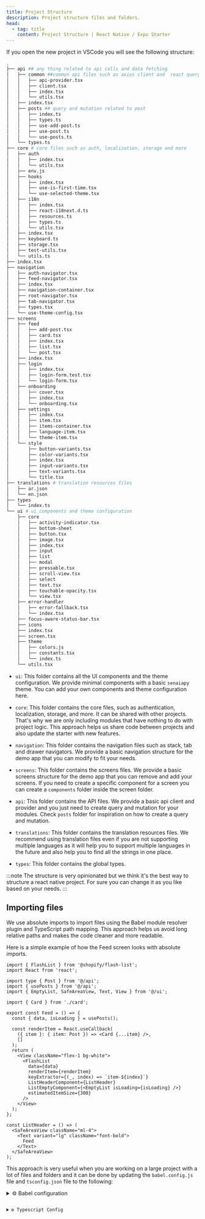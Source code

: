 ```yaml
---
title: Project Structure
description: Project structure files and folders.
head:
  - tag: title
    content: Project Structure | React Native / Expo Starter
---
```



If you open the new project in VSCode you will see the following structure:

```bash title="Project Structure"
.
├── api ## any thing related to api calls and data fetching
│   ├── common ##common api files such as axios client and  react query provider
│   │   ├── api-provider.tsx
│   │   ├── client.tsx
│   │   ├── index.tsx
│   │   └── utils.tsx
│   ├── index.tsx
│   ├── posts ## query and mutation related to post
│   │   ├── index.ts
│   │   ├── types.ts
│   │   ├── use-add-post.ts
│   │   ├── use-post.ts
│   │   └── use-posts.ts
│   └── types.ts
├── core # core files such as auth, localization, storage and more
│   ├── auth
│   │   ├── index.tsx
│   │   └── utils.tsx
│   ├── env.js
│   ├── hooks
│   │   ├── index.tsx
│   │   ├── use-is-first-time.tsx
│   │   └── use-selected-theme.tsx
│   ├── i18n
│   │   ├── index.tsx
│   │   ├── react-i18next.d.ts
│   │   ├── resources.ts
│   │   ├── types.ts
│   │   └── utils.tsx
│   ├── index.tsx
│   ├── keyboard.ts
│   ├── storage.tsx
│   ├── test-utils.tsx
│   └── utils.ts
├── index.tsx
├── navigation
│   ├── auth-navigator.tsx
│   ├── feed-navigator.tsx
│   ├── index.tsx
│   ├── navigation-container.tsx
│   ├── root-navigator.tsx
│   ├── tab-navigator.tsx
│   ├── types.tsx
│   └── use-theme-config.tsx
├── screens
│   ├── feed
│   │   ├── add-post.tsx
│   │   ├── card.tsx
│   │   ├── index.tsx
│   │   ├── list.tsx
│   │   └── post.tsx
│   ├── index.tsx
│   ├── login
│   │   ├── index.tsx
│   │   ├── login-form.test.tsx
│   │   └── login-form.tsx
│   ├── onboarding
│   │   ├── cover.tsx
│   │   ├── index.tsx
│   │   └── onboarding.tsx
│   ├── settings
│   │   ├── index.tsx
│   │   ├── item.tsx
│   │   ├── items-container.tsx
│   │   ├── language-item.tsx
│   │   └── theme-item.tsx
│   └── style
│       ├── button-variants.tsx
│       ├── color-variants.tsx
│       ├── index.tsx
│       ├── input-variants.tsx
│       ├── text-variants.tsx
│       └── title.tsx
├── translations # translation resources files
│   ├── ar.json
│   └── en.json
├── types
│   └── index.ts
└── ui # ui components and theme configuration
    ├── core
    │   ├── activity-indicator.tsx
    │   ├── bottom-sheet
    │   ├── button.tsx
    │   ├── image.tsx
    │   ├── index.tsx
    │   ├── input
    │   ├── list
    │   ├── modal
    │   ├── pressable.tsx
    │   ├── scroll-view.tsx
    │   ├── select
    │   ├── text.tsx
    │   ├── touchable-opacity.tsx
    │   └── view.tsx
    ├── error-handler
    │   ├── error-fallback.tsx
    │   └── index.tsx
    ├── focus-aware-status-bar.tsx
    ├── icons
    ├── index.tsx
    ├── screen.tsx
    ├── theme
    │   ├── colors.js
    │   ├── constants.tsx
    │   └── index.ts
    └── utils.tsx
```

- `ui`: This folder contains all the UI components and the theme configuration. We provide minimal components with a basic `senaiapy` theme. You can add your own components and theme configuration here.

- `core`: This folder contains the core files, such as authentication, localization, storage, and more. It can be shared with other projects. That's why we are only including modules that have nothing to do with project logic. This approach helps us share code between projects and also update the starter with new features.

- `navigation`: This folder contains the navigation files such as stack, tab and drawer navigators. We provide a basic navigation structure for the demo app that you can modify to fit your needs.

- `screens`: This folder contains the screens files. We provide a basic screens structure for the demo app that you can remove and add your screens. If you need to create a specific component for a screen you can create a `components` folder inside the screen folder.

- `api`: This folder contains the API files. We provide a basic api client and provider and you just need to create query and mutation for your modules. Check `posts` folder for inspiration on how to create a query and mutation.

- `translations`: This folder contains the translation resources files. We recommend using translation files even if you are not supporting multiple languages as it will help you to support multiple languages in the future and also help you to find all the strings in one place.

- `types`: This folder contains the global types.

:::note
The structure is very opinionated but we think it's
the best way to structure a react native project. For sure you can change it as you like based on your needs.
:::

## Importing files

We use absolute imports to import files using the Babel module resolver plugin and TypeScript path mapping. This approach helps us avoid long relative paths and makes the code cleaner and more readable.

Here is a simple example of how the Feed screen looks with absolute imports.

```tsx title="Feed Screen" {4-6} collapse={10-20}
import { FlashList } from '@shopify/flash-list';
import React from 'react';

import type { Post } from '@/api';
import { usePosts } from '@/api';
import { EmptyList, SafeAreaView, Text, View } from '@/ui';

import { Card } from './card';

export const Feed = () => {
  const { data, isLoading } = usePosts();

  const renderItem = React.useCallback(
    ({ item }: { item: Post }) => <Card {...item} />,
    []
  );
  return (
    <View className="flex-1 bg-white">
      <FlashList
        data={data}
        renderItem={renderItem}
        keyExtractor={(_, index) => `item-${index}`}
        ListHeaderComponent={ListHeader}
        ListEmptyComponent={<EmptyList isLoading={isLoading} />}
        estimatedItemSize={300}
      />
    </View>
  );
};

const ListHeader = () => (
  <SafeAreaView className="ml-4">
    <Text variant="lg" className="font-bold">
      Feed
    </Text>
  </SafeAreaView>
);
```

This approach is very useful when you are working on a large project with a lot of files and folders and it can be done by updating the `babel.config.js` file and `tsconfig.json` file to the following:

<details>
  <summary>⚙️ Babel configuration</summary>
  <Code file="babel.config.js" meta="ins={6-24}" />
</details>

<details>
  <summary>⚙️ Typescript Config</summary>
  <Code file="tsconfig.json" meta="ins={5-9}" />
</details>
